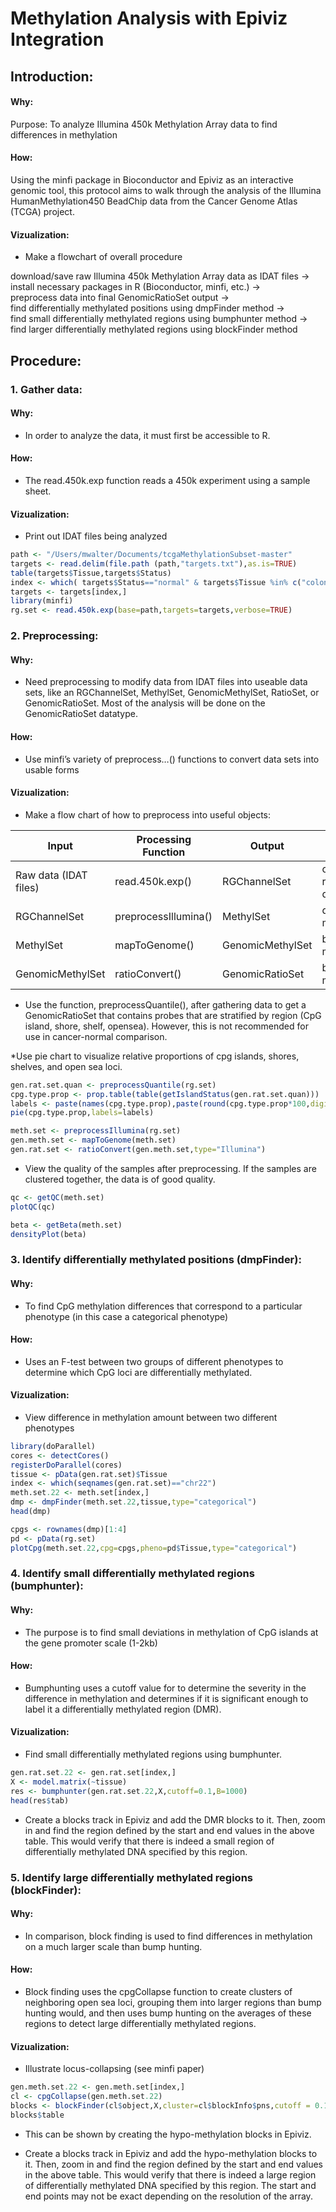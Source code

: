 # Methylation Analysis with Epiviz Integration

## Introduction:

#### Why:
Purpose: To analyze Illumina 450k Methylation Array data to find differences in methylation 

#### How:  
Using the minfi package in Bioconductor and Epiviz as an interactive genomic tool, this protocol aims to walk through the analysis of the Illumina HumanMethylation450 BeadChip data from the Cancer Genome Atlas (TCGA) project.

#### Vizualization:
* Make a flowchart of overall procedure

download/save raw Illumina 450k Methylation Array data as IDAT files ->  
install necessary packages in R (Bioconductor, minfi, etc.) ->    
preprocess data into final GenomicRatioSet output ->   
find differentially methylated positions using dmpFinder method ->   
find small differentially methylated regions using bumphunter method ->  
find larger differentially methylated regions using blockFinder method

## Procedure:

### 1. Gather data:

#### Why: 
* In order to analyze the data, it must first be accessible to R.

#### How:  
* The read.450k.exp function reads a 450k experiment using a sample sheet.

#### Vizualization:
* Print out IDAT files being analyzed

```r
path <- "/Users/mwalter/Documents/tcgaMethylationSubset-master"
targets <- read.delim(file.path (path,"targets.txt"),as.is=TRUE)
table(targets$Tissue,targets$Status)
index <- which( targets$Status=="normal" & targets$Tissue %in% c("colon","lung") )
targets <- targets[index,]
library(minfi)
rg.set <- read.450k.exp(base=path,targets=targets,verbose=TRUE)
```

### 2. Preprocessing:

#### Why:
* Need preprocessing to modify data from IDAT files into useable data sets, like an RGChannelSet, MethylSet, GenomicMethylSet, RatioSet, or GenomicRatioSet. Most of the analysis will be done on the GenomicRatioSet datatype.

#### How:  
* Use minfi's variety of preprocess...() functions to convert data sets into usable forms

#### Vizualization:

* Make a flow chart of how to preprocess into useful objects: 


Input                  | Processing Function    | Output           | Analytic Use
---------------------- | ---------------------- | ---------------- | --------------------------
Raw data (IDAT files)  | read.450k.exp()        | RGChannelSet     | output of reading data   
RGChannelSet           | preprocessIllumina()   | MethylSet        | dmpFinder method
MethylSet              | mapToGenome()          | GenomicMethylSet | blockFinder method
GenomicMethylSet       | ratioConvert()         | GenomicRatioSet  | bumphunter method

* Use the function, preprocessQuantile(), after gathering data to get a GenomicRatioSet that contains probes that are stratified by region (CpG island, shore, shelf, opensea). However, this is not recommended for use in cancer-normal comparison. 

*Use pie chart to visualize relative proportions of cpg islands, shores, shelves, and open sea loci.

```r
gen.rat.set.quan <- preprocessQuantile(rg.set)
cpg.type.prop <- prop.table(table(getIslandStatus(gen.rat.set.quan)))
labels <- paste(names(cpg.type.prop),paste(round(cpg.type.prop*100,digits=1),"%",sep=""),sep=" ")
pie(cpg.type.prop,labels=labels)
```

```r
meth.set <- preprocessIllumina(rg.set)
gen.meth.set <- mapToGenome(meth.set)
gen.rat.set <- ratioConvert(gen.meth.set,type="Illumina")
```

* View the quality of the samples after preprocessing.  If the samples are clustered together, the data is of good quality.

```r
qc <- getQC(meth.set)
plotQC(qc)

beta <- getBeta(meth.set)
densityPlot(beta)
```

### 3. Identify differentially methylated positions (dmpFinder):

#### Why:
* To find CpG methylation differences that correspond to a particular phenotype (in this case a categorical phenotype)

#### How:  
* Uses an F-test between two groups of different phenotypes to determine which CpG loci are differentially methylated.

#### Vizualization:
* View difference in methylation amount between two different phenotypes 

```r
library(doParallel)
cores <- detectCores()
registerDoParallel(cores)
tissue <- pData(gen.rat.set)$Tissue
index <- which(seqnames(gen.rat.set)=="chr22")
meth.set.22 <- meth.set[index,]
dmp <- dmpFinder(meth.set.22,tissue,type="categorical")
head(dmp)

cpgs <- rownames(dmp)[1:4]
pd <- pData(rg.set)
plotCpg(meth.set.22,cpg=cpgs,pheno=pd$Tissue,type="categorical")
```

### 4. Identify small differentially methylated regions (bumphunter):

#### Why: 
* The purpose is to find small deviations in methylation of CpG islands at the gene promoter scale (1-2kb)

#### How:  
* Bumphunting uses a cutoff value for to determine the severity in the difference in methylation and determines if it is significant enough to label it a differentially methylated region (DMR).

#### Vizualization:
* Find small differentially methylated regions using bumphunter.

```r
gen.rat.set.22 <- gen.rat.set[index,]
X <- model.matrix(~tissue)
res <- bumphunter(gen.rat.set.22,X,cutoff=0.1,B=1000)
head(res$tab)
```

* Create a blocks track in Epiviz and add the DMR blocks to it.  Then, zoom in and find the region defined by the start and end values in the above table.  This would verify that there is indeed a small region of differentially methylated DNA specified by this region. 

### 5. Identify large differentially methylated regions (blockFinder):

#### Why:
* In comparison, block finding is used to find differences in methylation on a much larger scale than bump hunting.

#### How:  
* Block finding uses the cpgCollapse function to create clusters of neighboring open sea loci, grouping them into larger regions than bump hunting would, and then uses bump hunting on the averages of these regions to detect large differentially methylated regions.

#### Vizualization:
* Illustrate locus-collapsing (see minfi paper)


```r
gen.meth.set.22 <- gen.meth.set[index,]
cl <- cpgCollapse(gen.meth.set.22)
blocks <- blockFinder(cl$object,X,cluster=cl$blockInfo$pns,cutoff = 0.1)
blocks$table
```

* This can be shown by creating the hypo-methylation blocks in Epiviz.

* Create a blocks track in Epiviz and add the hypo-methylation blocks to it.  Then, zoom in and find the region defined by the start and end values in the above table.  This would verify that there is indeed a large region of differentially methylated DNA specified by this region. The start and end points may not be exact depending on the resolution of the array.
